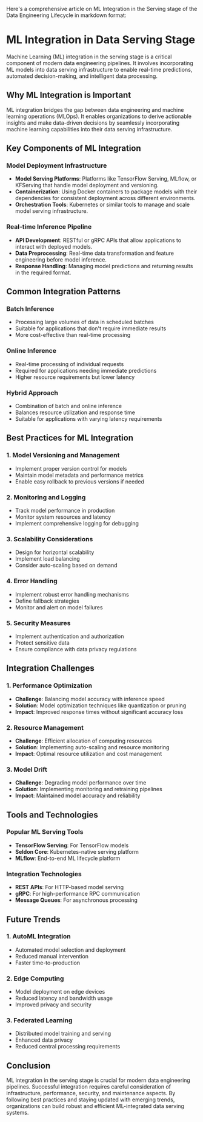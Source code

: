 Here's a comprehensive article on ML Integration in the Serving stage of the Data Engineering Lifecycle in markdown format:

# ML Integration in Data Serving Stage

Machine Learning (ML) integration in the serving stage is a critical component of modern data engineering pipelines. It involves incorporating ML models into data serving infrastructure to enable real-time predictions, automated decision-making, and intelligent data processing.

## Why ML Integration is Important

ML integration bridges the gap between data engineering and machine learning operations (MLOps). It enables organizations to derive actionable insights and make data-driven decisions by seamlessly incorporating machine learning capabilities into their data serving infrastructure.

## Key Components of ML Integration

### Model Deployment Infrastructure
* **Model Serving Platforms**: Platforms like TensorFlow Serving, MLflow, or KFServing that handle model deployment and versioning.
* **Containerization**: Using Docker containers to package models with their dependencies for consistent deployment across different environments.
* **Orchestration Tools**: Kubernetes or similar tools to manage and scale model serving infrastructure.

### Real-time Inference Pipeline
* **API Development**: RESTful or gRPC APIs that allow applications to interact with deployed models.
* **Data Preprocessing**: Real-time data transformation and feature engineering before model inference.
* **Response Handling**: Managing model predictions and returning results in the required format.

## Common Integration Patterns

### Batch Inference
* Processing large volumes of data in scheduled batches
* Suitable for applications that don't require immediate results
* More cost-effective than real-time processing

### Online Inference
* Real-time processing of individual requests
* Required for applications needing immediate predictions
* Higher resource requirements but lower latency

### Hybrid Approach
* Combination of batch and online inference
* Balances resource utilization and response time
* Suitable for applications with varying latency requirements

## Best Practices for ML Integration

### 1. Model Versioning and Management
* Implement proper version control for models
* Maintain model metadata and performance metrics
* Enable easy rollback to previous versions if needed

### 2. Monitoring and Logging
* Track model performance in production
* Monitor system resources and latency
* Implement comprehensive logging for debugging

### 3. Scalability Considerations
* Design for horizontal scalability
* Implement load balancing
* Consider auto-scaling based on demand

### 4. Error Handling
* Implement robust error handling mechanisms
* Define fallback strategies
* Monitor and alert on model failures

### 5. Security Measures
* Implement authentication and authorization
* Protect sensitive data
* Ensure compliance with data privacy regulations

## Integration Challenges

### 1. Performance Optimization
* **Challenge**: Balancing model accuracy with inference speed
* **Solution**: Model optimization techniques like quantization or pruning
* **Impact**: Improved response times without significant accuracy loss

### 2. Resource Management
* **Challenge**: Efficient allocation of computing resources
* **Solution**: Implementing auto-scaling and resource monitoring
* **Impact**: Optimal resource utilization and cost management

### 3. Model Drift
* **Challenge**: Degrading model performance over time
* **Solution**: Implementing monitoring and retraining pipelines
* **Impact**: Maintained model accuracy and reliability

## Tools and Technologies

### Popular ML Serving Tools
* **TensorFlow Serving**: For TensorFlow models
* **Seldon Core**: Kubernetes-native serving platform
* **MLflow**: End-to-end ML lifecycle platform

### Integration Technologies
* **REST APIs**: For HTTP-based model serving
* **gRPC**: For high-performance RPC communication
* **Message Queues**: For asynchronous processing

## Future Trends

### 1. AutoML Integration
* Automated model selection and deployment
* Reduced manual intervention
* Faster time-to-production

### 2. Edge Computing
* Model deployment on edge devices
* Reduced latency and bandwidth usage
* Improved privacy and security

### 3. Federated Learning
* Distributed model training and serving
* Enhanced data privacy
* Reduced central processing requirements

## Conclusion

ML integration in the serving stage is crucial for modern data engineering pipelines. Successful integration requires careful consideration of infrastructure, performance, security, and maintenance aspects. By following best practices and staying updated with emerging trends, organizations can build robust and efficient ML-integrated data serving systems.